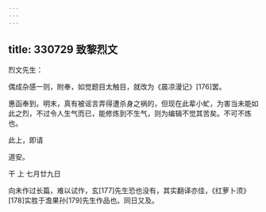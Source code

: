 ```yaml
---
---
---
```

title: 330729 致黎烈文
---




烈文先生：

偶成杂感一则，附奉，如觉题目太触目，就改为《晨凉漫记》[176]罢。

惠函奉到。明末，真有被谣言弄得遭杀身之祸的，但现在此辈小虻，为害当未能如此之烈，不过令人生气而已，能修炼到不生气，则为编辑不觉其苦矣。不可不炼也。

此上，即请

道安。

干 上 七月廿九日

向未作过长篇，难以试作，玄[177]先生恐也没有，其实翻译亦佳，《红萝卜须》[178]实胜于澹果孙[179]先生作品也。同日又及。